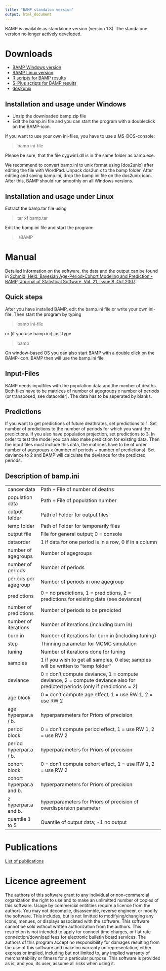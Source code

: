 ```yaml
---
title: "BAMP standalon version"
output: html_document
---
```


BAMP is available as standalone version (version 1.3). The standalone version no longer actively developed.

# Downloads

* [BAMP Windows version](bamp.zip)
* [BAMP Linux version](bamp.tar)
* [R scripts for BAMP results](bamp.R)
* [S-Plus scripts for BAMP results](bamp.ssc)
* [dos2unix](dos2unix.zip)

## Installation and usage under Windows  

* Unzip the downloaded bamp.zip file
* Edit the bamp.ini file and you can start the program with a doubleclick on the BAMP-icon.

If you want to use your own ini-files, you have to use a MS-DOS-console:

> bamp ini-file

Please be sure, that the file cygwin1.dll is in the same folder as bamp.exe.
    
We recommend to convert bamp.ini to unix format using [dos2unix] after editing the file with WordPad. Unpack dos2unix to the bamp folder. After editing and saving bamp.ini, drop the bamp.ini file on the dos2unix icon. After this, BAMP should run smoothly on all Windows versions.

## Installation and usage under Linux

Extract the bamp.tar file using

> tar xf bamp.tar

Edit the bamp.ini file and start the program:

> ./BAMP
       
# Manual

Detailed information on the software, the data and the output can be found in [Schmid, Held: Bayesian Age-Period-Cohort Modeling and Prediction - BAMP, Journal of Statistical Software, Vol. 21, Issue 8, Oct 2007](http://dx.doi.org/10.18637/jss.v021.i08). 

## Quick steps

After you have installed BAMP, edit the bamp.ini file or write your own ini-file. Then start the program by typing

> bamp ini-file

or (if you use bamp.ini) just type

> bamp

On window-based OS you can also start BAMP with a double click on the BAMP-icon. BAMP then will use the bamp.ini file

## Input-Files

BAMP needs inputfiles with the population data and the number of deaths. Both files have to be matrices of number of agegroups x number of periods (or transposed, see dataorder). The data has to be seperated by blanks.

## Predictions

If you want to get predictions of future deathrates, set predictions to 1. Set number of predictions to the number of periods for which you want the predictions. If you also have population projection, set predictions to 3.
In order to test the model you can also make prediction for existing data. Then the input files must include this data, the matrices have to be of order number of agegroups x (number of periods + number of predictions). Set deviance to 2 and BAMP will calculate the deviance for the predicted periods.
 
## Description of bamp.ini

| | |
|------------------------|---------------------------------------------------------------------------------------|
| cancer data | Path + File of number of deaths |
| population data | Path + File of population number |
| output folder | Path of Folder for output files |
| temp folder | Path of Folder for temporarily files |
| output file | File for general output; 0 = console |
| dataorder | 1 if data for one period is in a row, 0 if in a column |
| number of agegroups| Number of agegroups |
| number of periods | Number of periods |
| periods per agegroup | Number of periods in one agegroup |
| predictions | 0 = no predictions, 1 = predictions, 2 = predictions for existing data (see deviance) |
| number of predictions | Number of periods to be predicted |
| number of iterations | Number of iterations (including burn in) |
| burn in | Number of iterations for burn in (including tuning) |
| step | Thinning parameter for MCMC simulation |
| tuning | Number of iterations done for tuning |
| samples | 1 if you wish to get all samples, 0 else; samples will be written to "temp folder" |
| deviance | 0 = don't compute deviance, 1 = compute deviance, 2 = compute deviance also for predicted periods (only if predictions = 2) |
| age block | 0 = don't compute age effect, 1 = use RW 1, 2 = use RW 2 |
| age hyperpar.a / b. | hyperparameters for Priors of precision |
| period block | 0 = don't compute period effect, 1 = use RW 1, 2 = use RW 2 |
| period hyperpar.a / b. | hyperparameters for Priors of precision |
| cohort block | 0 = don't compute cohort effect, 1 = use RW 1, 2 = use RW 2 |
| cohort hyperpar.a and b. | hyperparameters for Priors of precision |
| z hyperpar.a and b. | hyperparameters for Priors of precision of overdispersion parameter |
| quantile 1 to 5 | Quantile of output data; -1 no output |

# Publications

[List of publications](../publications/publications.html)

# Licence agreement 

The authors of this software grant to any individual or non-commercial organization the right to use and to make an unlimitted number of copies of this software. Usage by commercial entitities require a licence from the authors. You may not decompile, disassemble, reverse engineer, or modify the software. This includes, but is not limitted to modifying/changing any icons, menues, or displays associated with the software. This software cannot be sold without written authorization from the authors. This restriction is not intended to apply for connect time charges, or flat rate connection/download fees for electronic bulletin board services. The authors of this program accept no responsibility for damages resulting from the use of this software and make no warranty on representation, either express or implied, including but not limited to, any implied warranty of merchantability or fitness for a particular purpose. This software is provided as is, and you, its user, assume all risks when using it.